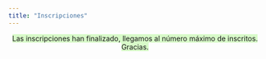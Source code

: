 ---
title: "Inscripciones"
---
<center>
<span style="background-color: #D7FAC8">
Las inscripciones han finalizado, llegamos al número máximo de inscritos. 
Gracias.
</span>
</center>

